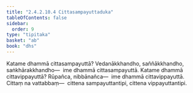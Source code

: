 ```yaml
---
title: "2.4.2.10.4 Cittasampayuttaduka"
tableOfContents: false
sidebar:
  order: 9
type: "tipitaka"
basket: "ab"
book: "dhs"
---
```



<DynamicBreadcrumb />

<Division number="1531" book="dhs">

<Paragraph number="2242" book="dhs">
Katame dhammā cittasampayuttā? Vedanākkhandho, saññākkhandho, saṅkhārakkhandho—  ime dhammā cittasampayuttā.
</Paragraph>

</Division>
<Division number="1532" book="dhs">

<Paragraph number="2243" book="dhs">
Katame dhammā cittavippayuttā? Rūpañca, nibbānañca—  ime dhammā cittavippayuttā. Cittaṃ na vattabbaṃ—  cittena sampayuttantipi, cittena vippayuttantipi.
</Paragraph>
</Division>